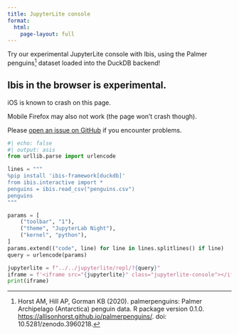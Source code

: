 ```yaml
---
title: JupyterLite console
format:
  html:
    page-layout: full
---
```


Try our experimental JupyterLite console with Ibis, using the Palmer
penguins[^1] dataset loaded into the DuckDB backend!

::: {.callout-warning collapse="true"}
## Ibis in the browser is experimental.

iOS is known to crash on this page.

Mobile Firefox may also not work (the page won't crash though).

Please [open an issue on GitHub](https://github.com/ibis-project/ibis/issues/new/choose) if you encounter problems.
:::

```python
#| echo: false
#| output: asis
from urllib.parse import urlencode

lines = """
%pip install 'ibis-framework[duckdb]'
from ibis.interactive import *
penguins = ibis.read_csv("penguins.csv")
penguins
"""

params = [
    ("toolbar", "1"),
    ("theme", "JupyterLab Night"),
    ("kernel", "python"),
]
params.extend(("code", line) for line in lines.splitlines() if line)
query = urlencode(params)

jupyterlite = f"../../jupyterlite/repl/?{query}"
iframe = f'<iframe src="{jupyterlite}" class="jupyterlite-console"></iframe>'
print(iframe)
```

[^1]: Horst AM, Hill AP, Gorman KB (2020). palmerpenguins: Palmer Archipelago (Antarctica) penguin data. R package version 0.1.0. <https://allisonhorst.github.io/palmerpenguins/>. doi: 10.5281/zenodo.3960218.
